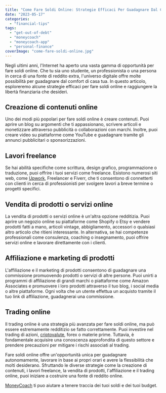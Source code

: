 ```yaml
---
title: "Come Fare Soldi Online: Strategie Efficaci Per Guadagnare Dal Comfort Della Casa"
date: "2023-05-17"
categories: 
  - "financial-tips"
tags: 
  - "get-out-of-debt"
  - "moneycoach"
  - "moneycoach-app"
  - "personal-finance"
coverImage: "come-fare-soldi-online.jpg"
---
```

Negli ultimi anni, l'Internet ha aperto una vasta gamma di opportunità per fare soldi online. Che tu sia uno studente, un professionista o una persona in cerca di una fonte di reddito extra, l'universo digitale offre molte possibilità per guadagnare dal comfort di casa tua. In questo articolo, esploreremo alcune strategie efficaci per fare soldi online e raggiungere la libertà finanziaria che desideri.

## Creazione di contenuti online
Uno dei modi più popolari per fare soldi online è creare contenuti. Puoi aprire un blog su argomenti che ti appassionano, scrivere articoli e monetizzare attraverso pubblicità o collaborazioni con marchi. Inoltre, puoi creare video su piattaforme come YouTube e guadagnare tramite gli annunci pubblicitari o sponsorizzazioni.
## Lavori freelance
Se hai abilità specifiche come scrittura, design grafico, programmazione o traduzione, puoi offrire i tuoi servizi come freelance. Esistono numerosi siti web, come [Upwork](https://www.upwork.com), Freelancer e Fiverr, che ti consentono di connetterti con clienti in cerca di professionisti per svolgere lavori a breve termine o progetti specifici.
## Vendita di prodotti o servizi online
La vendita di prodotti o servizi online è un'altra opzione redditizia. Puoi aprire un negozio online su piattaforme come Shopify o Etsy e vendere prodotti fatti a mano, articoli vintage, abbigliamento, accessori o qualsiasi altro articolo che ritieni interessante. In alternativa, se hai competenze professionali come consulenza, coaching o insegnamento, puoi offrire servizi online e lavorare direttamente con i clienti.
## Affiliazione e marketing di prodotti
L'affiliazione e il marketing di prodotti consentono di guadagnare una commissione promuovendo prodotti o servizi di altre persone. Puoi unirti a programmi di affiliazione di grandi marchi o piattaforme come Amazon Associates e promuovere i loro prodotti attraverso il tuo blog, i social media o altre piattaforme. Ogni volta che un utente effettua un acquisto tramite il tuo link di affiliazione, guadagnerai una commissione.
## Trading online
Il trading online è una strategia più avanzata per fare soldi online, ma può essere estremamente redditizio se fatto correttamente. Puoi investire nel trading di azioni, [criptovalute](/blog/real-time-crypto-prices-with-bitcoin-crypto-ticker-btc-app), forex o materie prime. Tuttavia, è fondamentale acquisire una conoscenza approfondita di questo settore e prendere precauzioni per mitigare i rischi associati al trading.

Fare soldi online offre un'opportunità unica per guadagnare autonomamente, lavorare in base ai propri orari e avere la flessibilità che molti desiderano. Sfruttando le diverse strategie come la creazione di contenuti, i lavori freelance, la vendita di prodotti, l'affiliazione e il trading online, puoi iniziare a costruire una fonte di reddito online. 

[MoneyCoach](/) ti puo aiutare a tenere traccia dei tuoi soldi e dei tuoi budget.